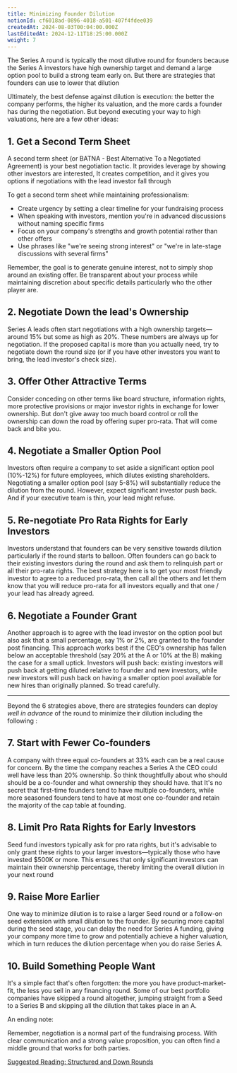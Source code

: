 ```yaml
---
title: Minimizing Founder Dilution 
notionId: cf6018ad-0896-4018-a501-407f4fdee039
createdAt: 2024-08-03T00:04:00.000Z
lastEditedAt: 2024-12-11T18:25:00.000Z
weight: 7
---
```



The Series A round is typically the most  dilutive round for founders because the Series A investors have high ownership target and demand a large option pool to build a strong team early on. But there are strategies that founders can use to lower that dilution


Ultimately, the best defense against dilution is execution: the better the company performs, the higher its valuation, and the more cards a founder has during the negotiation. But beyond executing your way to high valuations, here are a few other ideas:


## 1. Get a Second Term Sheet 


A second term sheet (or BATNA - Best Alternative To a Negotiated Agreement) is your best negotiation tactic. It provides leverage by showing other investors are interested, It creates competition, and it gives you options if negotiations with the lead investor fall through


To get a second term sheet while maintaining professionalism:

- Create urgency by setting a clear timeline for your fundraising process
- When speaking with investors, mention you're in advanced discussions without naming specific firms
- Focus on your company's strengths and growth potential rather than other offers
- Use phrases like "we're seeing strong interest" or "we're in late-stage discussions with several firms"

Remember, the goal is to generate genuine interest, not to simply shop around an existing offer. Be transparent about your process while maintaining discretion about specific details particularly who the other player are. 


## 2. Negotiate Down the lead's Ownership 


Series A leads often start negotiations with a high ownership targets—around 15% but some as high as 20%. These numbers are always up for negotiation. If the proposed capital is more than you actually need, try to negotiate down the round size (or if you have other investors you want to bring, the lead investor's check size). 


## 3. Offer Other Attractive Terms


Consider conceding on other terms like board structure, information rights, more protective provisions or major investor rights in exchange for lower ownership. But don't give away too much board control or roll the ownership can down the road by offering super pro-rata.  That will come back and bite you. 


## 4. Negotiate a Smaller Option Pool


Investors often require a company to set aside a significant option pool (10%-12%) for future employees, which dilutes existing shareholders. Negotiating a smaller option pool (say 5-8%) will substantially reduce the dilution from the round. However, expect significant investor push back. And if your executive team is thin, your lead might refuse.  


## 5. Re-negotiate Pro Rata Rights for Early Investors


Investors understand that founders can be very sensitive towards dilution particularly if the round starts to balloon.  Often founders can go back to their existing investors during the round and ask them to relinquish part or all their pro-rata rights. The best strategy here is to get your most friendly investor to agree to a reduced pro-rata, then call all the others and let them know that you will reduce pro-rata for all investors equally and that one / your lead has already agreed. 


## 6. Negotiate a Founder Grant


Another approach is to agree with the lead investor on the option pool but also ask that a small percentage, say 1% or 2%, are granted to the founder post financing. This approach works best if the CEO's ownership has fallen below an acceptable threshold (say 20% at the A or 10% at the B)   making the case for a small uptick. Investors will push back: existing investors will push back at getting diluted relative to founder and new investors, while new investors will push back on having a smaller option pool available for new hires than originally planned.  So tread carefully.


---


Beyond the 6 strategies above, there are strategies founders can deploy _well in advance_ of the round to minimize their dilution including the following :


## 7. Start with Fewer Co-founders


A company with three equal co-founders at 33% each can be a real cause for concern.  By the time the company reaches a Series A the CEO could well have less than 20% ownership.  So think thoughtfully about who should should be a co-founder and what ownership they should have.  that It's no secret that first-time founders tend to have multiple co-founders, while more seasoned founders tend to have at most one co-founder and retain the majority of the cap table at founding. 


## 8. Limit Pro Rata Rights for Early Investors


Seed fund investors typically ask for pro rata rights, but it's advisable to only grant these rights to your larger investors—typically those who have invested $500K or more. This ensures that only significant investors can maintain their ownership percentage, thereby limiting the overall dilution in your next round


## 9. Raise More Earlier 


One way to minimize dilution is to raise a larger Seed round or a follow-on seed extension with small dilution to the founder. By securing more capital during the seed stage, you can delay the need for Series A funding, giving your company more time to grow and potentially achieve a higher valuation, which in turn reduces the dilution percentage when you do raise Series A.


## 10. Build Something People Want


It's a simple fact that's often forgotten: the more you have product-market-fit, the less you sell in any financing round. Some of our best portfolio companies have skipped a round altogether, jumping straight from a Seed to a Series B and skipping all the dilution that takes place in an A.


An ending note:


Remember, negotiation is a normal part of the fundraising process. With clear communication and a strong value proposition, you can often find a middle ground that works for both parties.


[Suggested Reading: Structured and Down Rounds](/founders-handbook/structured-and-downrounds)

